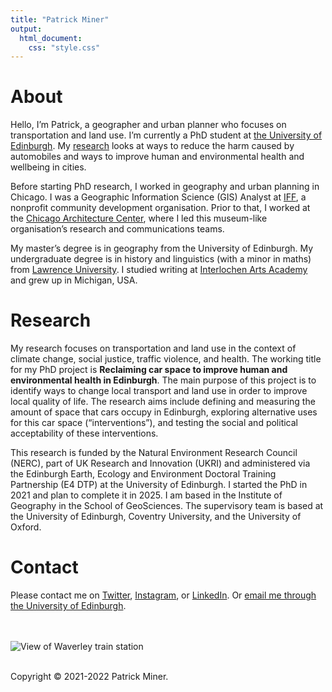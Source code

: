 ```yaml
---
title: "Patrick Miner"
output:
  html_document:
    css: "style.css"
---
```


# About

Hello, I’m Patrick, a geographer and urban planner who focuses on transportation and land use. I'm currently a PhD student at [the University of Edinburgh](https://www.ed.ac.uk). My [research](#research) looks at ways to reduce the harm caused by automobiles and ways to improve human and environmental health and wellbeing in cities.

Before starting PhD research, I worked in geography and urban planning in Chicago. I was a Geographic Information Science (GIS) Analyst at [IFF](https://www.iff.org), a nonprofit community development organisation. Prior to that, I worked at the [Chicago Architecture Center](https://www.architecture.org), where I led this museum-like organisation’s research and communications teams.

My master’s degree is in geography from the University of Edinburgh. My undergraduate degree is in history and linguistics (with a minor in maths) from [Lawrence University](https://www.lawrence.edu). I studied writing at [Interlochen Arts Academy](https://www.interlochen.org) and grew up in Michigan, USA.


# Research

My research focuses on transportation and land use in the context of climate change, social justice, traffic violence, and health. The working title for my PhD project is **Reclaiming car space to improve human and environmental health in Edinburgh**. The main purpose of this project is to identify ways to change local transport and land use in order to improve local quality of life. The research aims include defining and measuring the amount of space that cars occupy in Edinburgh, exploring alternative uses for this car space (“interventions”), and testing the social and political acceptability of these interventions.

This research is funded by the Natural Environment Research Council (NERC), part of UK Research and Innovation (UKRI) and administered via the Edinburgh Earth, Ecology and Environment Doctoral Training Partnership (E4 DTP) at the University of Edinburgh. I started the PhD in 2021 and plan to complete it in 2025. I am based in the Institute of Geography in the School of GeoSciences. The supervisory team is based at the University of Edinburgh, Coventry University, and the University of Oxford.


# Contact

Please contact me on [Twitter](https://twitter.com/pdbminer), [Instagram](https://www.instagram.com/pdbminer), or [LinkedIn](https://www.linkedin.com/in/patrickminer). Or [email me through the University of Edinburgh](https://www.ed.ac.uk/profile/patrick-miner).


<br><br>
![View of Waverley train station](Waverley.jpg)
<br><br>


Copyright © 2021-2022 Patrick Miner.
